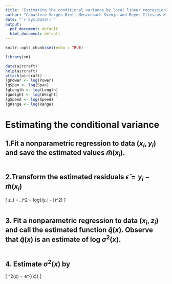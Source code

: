 ```yaml
---
title: "Estimating the conditional variance by local linear regression"
author: "Caballero Vergés Biel, Menzenbach Svenja and Reyes Illescas Kleber Enrique"
date: "`r Sys.Date()`"
output:
  pdf_document: default
  html_document: default
---
```


```r
knitr::opts_chunk$set(echo = TRUE)
```

```r
library(sm)
```

```r
data(aircraft)
help(aircraft)
attach(aircraft)
lgPower <- log(Power)
lgSpan <- log(Span)
lgLength <- log(Length)
lgWeight <- log(Weight)
lgSpeed <- log(Speed)
lgRange <- log(Range)
```

# Estimating the conditional variance

## 1.Fit a nonparametric regression to data $(x_i, y_i)$ and save the estimated values $\hat{m}(x_i)$.
```r
```

## 2.Transform the estimated residuals $\hat{\epsilon} = y_i - \hat{m}(x_i)$
\[
z_i = \log \epsilon_i^2 = log((y_i - \hat{x_i}))^2)
\] 
```r
```

## 3. Fit a nonparametric regression to data $(x_i, z_i)$ and call the estimated function $\hat{q}(x)$. Observe that $\hat{q}(x)$ is an estimate of log $\sigma^2(x)$.
```r
```

## 4. Estimate $\sigma^2(x)$ by 
\[
\hat{\sigma}^2(x) = e^{\hat{q}(x)}
\]
```r
```
